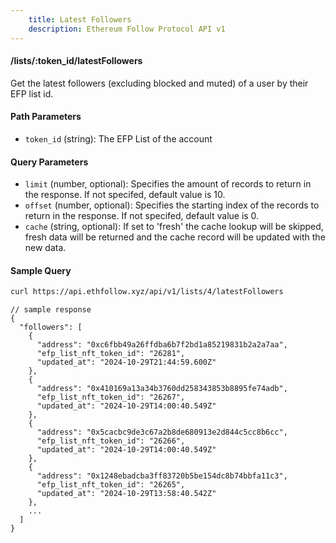 ```yaml
---
    title: Latest Followers
    description: Ethereum Follow Protocol API v1
---
```


#### /lists/\:token_id/latestFollowers
Get the latest followers (excluding blocked and muted) of a user by their EFP list id. 

#### Path Parameters
- `token_id` (string): The EFP List of the account

#### Query Parameters
- `limit` (number, optional): Specifies the amount of records to return in the response. If not specifed, default value is 10.
- `offset` (number, optional): Specifies the starting index of the records to return in the response. If not specifed, default value is 0.
- `cache` (string, optional): If set to 'fresh' the cache lookup will be skipped, fresh data will be returned and the cache record will be updated with the new data.


#### Sample Query
```sh
curl https://api.ethfollow.xyz/api/v1/lists/4/latestFollowers
```

```jsonc
// sample response
{
  "followers": [
    {
      "address": "0xc6fbb49a26ffdba6b7f2bd1a85219831b2a2a7aa",
      "efp_list_nft_token_id": "26281",
      "updated_at": "2024-10-29T21:44:59.600Z"
    },
    {
      "address": "0x410169a13a34b3760dd258343853b8895fe74adb",
      "efp_list_nft_token_id": "26267",
      "updated_at": "2024-10-29T14:00:40.549Z"
    },
    {
      "address": "0x5cacbc9de3c67a2b8de680913e2d844c5cc8b6cc",
      "efp_list_nft_token_id": "26266",
      "updated_at": "2024-10-29T14:00:40.549Z"
    },
    {
      "address": "0x1248ebadcba3ff83720b5be154dc8b74bbfa11c3",
      "efp_list_nft_token_id": "26265",
      "updated_at": "2024-10-29T13:58:40.542Z"
    },
    ...
  ]
}
```